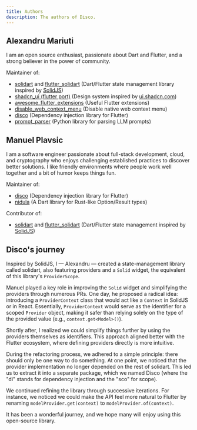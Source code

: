 ```yaml
---
title: Authors
description: The authors of Disco.
---
```


<CardGrid>
  <AuthorCard 
    imageSrc="/ale.png" 
    name="Alexandru Mariuti" 
    githubUrl="https://github.com/nank1ro"
    twitterUrl="https://x.com/nank1ro"
  />
  <AuthorCard 
    imageSrc="/manuel.jpg" 
    name="Manuel Plavsic" 
    githubUrl="https://github.com/manuel-plavsic"
    twitterUrl="https://x.com/ManuelPlavsic"
  />
</CardGrid>

## Alexandru Mariuti

I am an open source enthusiast, passionate about Dart and Flutter, and a strong believer in the power of community.

Maintainer of:
- [solidart](https://pub.dev/packages/solidart) and [flutter_solidart](https://pub.dev/packages/flutter_solidart) (Dart/Flutter state management library inspired by [SolidJS](https://www.solidjs.com/))
- [shadcn_ui (flutter port)](https://pub.dev/packages/shadcn_ui) (Design system inspired by [ui.shadcn.com](https://ui.shadcn.com/))
- [awesome_flutter_extensions](https://pub.dev/packages/awesome_flutter_extensions) (Useful Flutter extensions)
- [disable_web_context_menu](https://pub.dev/packages/disable_web_context_menu) (Disable native web context menu)
- [disco](https://pub.dev/packages/disco) (Dependency injection library for Flutter)
- [prompt_parser](https://pypi.org/project/prompt-parser/) (Python library for parsing LLM prompts)

## Manuel Plavsic

I am a software engineer passionate about full-stack development, cloud, and cryptography who enjoys challenging established practices to discover better solutions.
I like friendly environments where people work well together and a bit of humor keeps things fun.

Maintainer of:
- [disco](https://pub.dev/packages/disco) (Dependency injection library for Flutter)
- [nidula](https://pub.dev/packages/nidula) (A Dart library for Rust-like Option/Result types)

Contributor of:
- [solidart](https://pub.dev/packages/solidart) and [flutter_solidart](https://pub.dev/packages/flutter_solidart) (Dart/Flutter state management inspired by [SolidJS](https://www.solidjs.com/))

## Disco's journey

Inspired by SolidJS, I — Alexandru — created a state-management library called solidart, also featuring providers and a `Solid` widget, the equivalent of this library's `ProviderScope`.

Manuel played a key role in improving the `Solid` widget and simplifying the providers through numerous PRs. One day, he proposed a radical idea: introducing a `ProviderContext` class that would act like a `Context` in SolidJS or in React. Essentially, `ProviderContext` would serve as the identifier for a scoped `Provider` object, making it safer than relying solely on the type of the provided value (e.g., `context.get<Model>()`).  

Shortly after, I realized we could simplify things further by using the providers themselves as identifiers. This approach aligned better with the Flutter ecosystem, where defining providers directly is more intuitive.

During the refactoring process, we adhered to a simple principle: there should only be one way to do something. At one point, we noticed that the provider implementation no longer depended on the rest of solidart. This led us to extract it into a separate package, which we named Disco (where the "di" stands for dependency injection and the "sco" for scope).

We continued refining the library through successive iterations. For instance, we noticed we could make the API feel more natural to Flutter by renaming `modelProvider.get(context)` to `modelProvider.of(context)`.

It has been a wonderful journey, and we hope many will enjoy using this open-source library.
